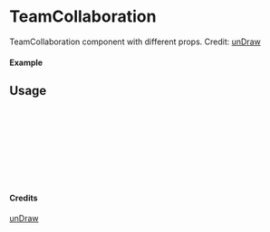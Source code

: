 
<Meta of={TeamCollaboration} title="unDraw/TeamCollaboration" />

# TeamCollaboration

TeamCollaboration component with different props.
Credit: [unDraw](https://undraw.co/illustrations)

#### Example

<Canvas of={TeamCollaboration.Primary} />

## Usage

```ts
import { TeamCollaboration } from "yadl-ui";

const Example = () => {
  return (
      <TeamCollaboration />
  );
};

export default Example;
```

#### Credits
[unDraw](https://undraw.co/illustrations)
